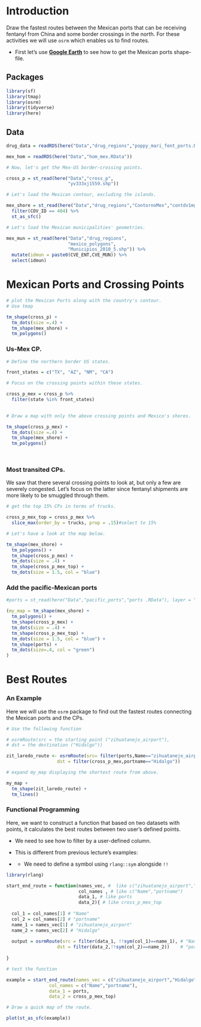 # Introduction

Draw the fastest routes between the Mexican ports that can be receiving fentanyl from China and some border crossings in the north. For these activities we will use `osrm` which enables us to find routes.

-   First let's use [**Google Earth**]{.underline} to see how to get the Mexican ports shape-file.

## Packages

```r

library(sf)
library(tmap)
library(osrm)
library(tidyverse)
library(here)

```

## Data

```r

drug_data = readRDS(here("Data","drug_regions","poppy_mari_fent_ports.RData"))

mex_hom = readRDS(here("Data","hom_mex.RData"))

# Now, let's get the Mex-US border-crossing points.

cross_p = st_read(here("Data","cross_p",
                       "yv333xj1559.shp"))

# Let's load the Mexican contour, excluding the islands.

mex_shore = st_read(here("Data","drug_regions","ContornoMex","contdv1mgw.shp")) %>% 
  filter(COV_ID == 404) %>% 
  st_as_sfc()

# Let's load the Mexican municipalities' geometries.

mex_mun = st_read(here("Data","drug_regions",
                       "mexico_polygons",
                       "Municipios_2010_5.shp")) %>% 
  mutate(idmun = paste0(CVE_ENT,CVE_MUN)) %>% 
  select(idmun)


```

# Mexican Ports and Crossing Points

```r

# plot the Mexican Ports along with the country's contour.
# Use tmap

tm_shape(cross_p) +
  tm_dots(size =.4) +
  tm_shape(mex_shore) + 
  tm_polygons() 


```

### Us-Mex CP.

```r

# Define the northern border US states. 

front_states = c("TX", "AZ", "NM", "CA")

# Focus on the crossing points within these states.

cross_p_mex = cross_p %>% 
  filter(state %in% front_states)
  

# Draw a map with only the above crossing points and Mexico's shores.

tm_shape(cross_p_mex) +
  tm_dots(size =.4) +
  tm_shape(mex_shore) + 
  tm_polygons() 

  
```

### Most transited CPs.

We saw that there several crossing points to look at, but only a few are severely congested. Let's focus on the latter since fentanyl shipments are more likely to be smuggled through them.

```r

# get the top 15% CPs in terms of trucks.

cross_p_mex_top = cross_p_mex %>% 
  slice_max(order_by = trucks, prop = .15)#select to 15% 

# Let's have a look at the map below. 

tm_shape(mex_shore) +
  tm_polygons() +
  tm_shape(cross_p_mex) + 
  tm_dots(size = .4) +
  tm_shape(cross_p_mex_top) + 
  tm_dots(size = 1.5, col = "blue")

```

### Add the pacific-Mexican ports

```r

#ports = st_read(here("Data","pacific_ports","ports .RData"), layer = "My Places")

(my_map = tm_shape(mex_shore) +
  tm_polygons() +
  tm_shape(cross_p_mex) + 
  tm_dots(size = .4) +
  tm_shape(cross_p_mex_top) + 
  tm_dots(size = 1.5, col = "blue") +
  tm_shape(ports) + 
  tm_dots(size=.4, col = "green")
)

```

# Best Routes

### An Example

Here we will use the `osrm` package to find out the fastest routes connecting the Mexican ports and the CPs.

```r

# Use the following function

# osrmRoute(src = the starting point ("zihuatanejo_airport"),
# dst = the destination ("Hidalgo"))

zit_laredo_route <- osrmRoute(src= filter(ports,Name=="zihuatanejo_airport"),
                   dst = filter(cross_p_mex,portname=="Hidalgo"))

# expand my_map displaying the shortest route from above.

my_map +
  tm_shape(zit_laredo_route) +
  tm_lines()
```

### Functional Programming

Here, we want to construct a function that based on two datasets with points, it calculates the best routes between two user's defined points.

-   We need to see how to filter by a user-defined column.

-   This is different from previous lecture's examples:

-   <div>

    -   We need to define a symbol using `rlang::sym` alongside `!!`

    </div>

```r

library(rlang)

start_end_route = function(names_vec, #  like c("zihuatanejo_airport","Hidalgo")
                           col_names , # like c("Name","portname")
                           data_1, # like ports
                           data_2){ # like cross_p_mex_top
  
  col_1 = col_names[1] # "Name"
  col_2 = col_names[2] # "portname"
  name_1 = names_vec[1] # "zihuatanejo_airport"
  name_2 = names_vec[2] # "Hidalgo"
  
  output = osrmRoute(src = filter(data_1, !!sym(col_1)==name_1), # "Name" == "zihuatanejo_airport"
                   dst = filter(data_2,!!sym(col_2)==name_2))    # "portname" == "Hidalgo"
  
}

```

```r

# test the function

example = start_end_route(names_vec = c("zihuatanejo_airport","Hidalgo"),
                col_names = c("Name","portname"),
                data_1 = ports,
                data_2 = cross_p_mex_top)

# Draw a quick map of the route.

plot(st_as_sfc(example))

```
